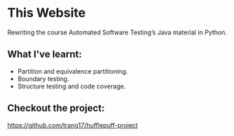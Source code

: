 
<Layout pageTitle="This Website">

# This Website

Rewriting the course Automated Software Testing’s Java material in Python.

## What I've learnt:
- Partition and equivalence partitioning.
- Boundary testing.
- Structure testing and code coverage.

## Checkout the project:
<https://github.com/trang17/hufflepuff-project>

</Layout>